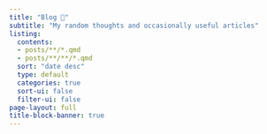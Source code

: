 ```yaml
---
title: "Blog 📔"
subtitle: "My random thoughts and occasionally useful articles"
listing:
  contents: 
  - posts/**/*.qmd
  - posts/**/**/*.qmd
  sort: "date desc"
  type: default
  categories: true
  sort-ui: false
  filter-ui: false
page-layout: full
title-block-banner: true
---
```

